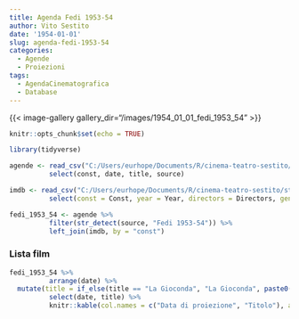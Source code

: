 ```yaml
---
title: Agenda Fedi 1953-54
author: Vito Sestito
date: '1954-01-01'
slug: agenda-fedi-1953-54
categories:
  - Agende
  - Proiezioni
tags:
  - AgendaCinematografica
  - Database
---
```

{{< image-gallery gallery_dir="/images/1954_01_01_fedi_1953_54" >}}
```r
knitr::opts_chunk$set(echo = TRUE)

library(tidyverse)

agende <- read_csv("C:/Users/eurhope/Documents/R/cinema-teatro-sestito/static/data/programmazione_agende.csv") %>%
          select(const, date, title, source)

imdb <- read_csv("C:/Users/eurhope/Documents/R/cinema-teatro-sestito/static/data/programmazione_imdb.csv") %>%
          select(const = Const, year = Year, directors = Directors, genres = Genres, imdb_rating = `IMDb Rating`, runtime = `Runtime (mins)`, url = URL)

fedi_1953_54 <- agende %>%
          filter(str_detect(source, "Fedi 1953-54")) %>%
          left_join(imdb, by = "const")
```
### Lista film
```r
fedi_1953_54 %>%
          arrange(date) %>%
  mutate(title = if_else(title == "La Gioconda", "La Gioconda", paste0("[",title,"]","(", url,")"))) %>%
          select(date, title) %>%
          knitr::kable(col.names = c("Data di proiezione", "Titolo"), align = c("l", "l", "l"))
```